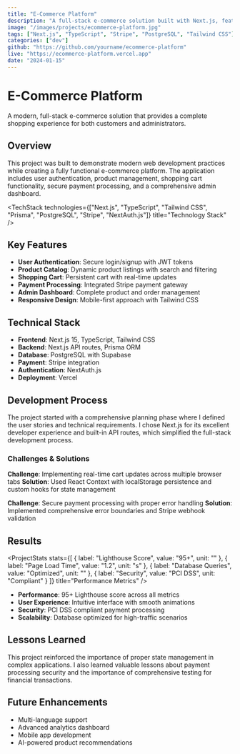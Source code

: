 ```yaml
---
title: "E-Commerce Platform"
description: "A full-stack e-commerce solution built with Next.js, featuring user authentication, payment processing, and admin dashboard."
image: "/images/projects/ecommerce-platform.jpg"
tags: ["Next.js", "TypeScript", "Stripe", "PostgreSQL", "Tailwind CSS"]
categories: ["dev"]
github: "https://github.com/yourname/ecommerce-platform"
live: "https://ecommerce-platform.vercel.app"
date: "2024-01-15"
---
```


# E-Commerce Platform

A modern, full-stack e-commerce solution that provides a complete shopping experience for both customers and administrators.

## Overview

This project was built to demonstrate modern web development practices while creating a fully functional e-commerce platform. The application includes user authentication, product management, shopping cart functionality, secure payment processing, and a comprehensive admin dashboard.

<TechStack 
  technologies={["Next.js", "TypeScript", "Tailwind CSS", "Prisma", "PostgreSQL", "Stripe", "NextAuth.js"]}
  title="Technology Stack"
/>

## Key Features

- **User Authentication**: Secure login/signup with JWT tokens
- **Product Catalog**: Dynamic product listings with search and filtering
- **Shopping Cart**: Persistent cart with real-time updates
- **Payment Processing**: Integrated Stripe payment gateway
- **Admin Dashboard**: Complete product and order management
- **Responsive Design**: Mobile-first approach with Tailwind CSS

## Technical Stack

- **Frontend**: Next.js 15, TypeScript, Tailwind CSS
- **Backend**: Next.js API routes, Prisma ORM
- **Database**: PostgreSQL with Supabase
- **Payment**: Stripe integration
- **Authentication**: NextAuth.js
- **Deployment**: Vercel

## Development Process

The project started with a comprehensive planning phase where I defined the user stories and technical requirements. I chose Next.js for its excellent developer experience and built-in API routes, which simplified the full-stack development process.

### Challenges & Solutions

**Challenge**: Implementing real-time cart updates across multiple browser tabs
**Solution**: Used React Context with localStorage persistence and custom hooks for state management

**Challenge**: Secure payment processing with proper error handling
**Solution**: Implemented comprehensive error boundaries and Stripe webhook validation

## Results

<ProjectStats 
  stats={[
    { label: "Lighthouse Score", value: "95+", unit: "" },
    { label: "Page Load Time", value: "1.2", unit: "s" },
    { label: "Database Queries", value: "Optimized", unit: "" },
    { label: "Security", value: "PCI DSS", unit: "Compliant" }
  ]}
  title="Performance Metrics"
/>

- **Performance**: 95+ Lighthouse score across all metrics
- **User Experience**: Intuitive interface with smooth animations
- **Security**: PCI DSS compliant payment processing
- **Scalability**: Database optimized for high-traffic scenarios

## Lessons Learned

This project reinforced the importance of proper state management in complex applications. I also learned valuable lessons about payment processing security and the importance of comprehensive testing for financial transactions.

## Future Enhancements

- Multi-language support
- Advanced analytics dashboard
- Mobile app development
- AI-powered product recommendations 